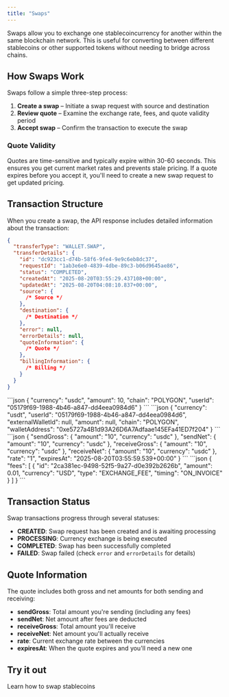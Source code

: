 ```yaml
---
title: "Swaps"
---
```


Swaps allow you to exchange one stablecoincurrency for another within the same blockchain network. This is useful for converting between different stablecoins or other supported tokens without needing to bridge across chains.

## How Swaps Work

Swaps follow a simple three-step process:

1. **Create a swap** – Initiate a swap request with source and destination
2. **Review quote** – Examine the exchange rate, fees, and quote validity period
3. **Accept swap** – Confirm the transaction to execute the swap

### Quote Validity

Quotes are time-sensitive and typically expire within 30-60 seconds. This ensures you get current market rates and prevents stale pricing. If a quote expires before you accept it, you'll need to create a new swap request to get updated pricing.

## Transaction Structure

When you create a swap, the API response includes detailed information about the transaction:

```json
{
  "transferType": "WALLET.SWAP",
  "transferDetails": {
    "id": "dc923cc1-d74b-58f6-9fe4-9e9c6eb8dc37",
    "requestId": "1ab3e6e0-4839-4dbe-89c3-b06d9645ae86",
    "status": "COMPLETED",
    "createdAt": "2025-08-20T03:55:29.437108+00:00",
    "updatedAt": "2025-08-20T04:08:10.837+00:00",
    "source": {
      /* Source */
    },
    "destination": {
      /* Destination */
    },
    "error": null,
    "errorDetails": null,
    "quoteInformation": {
      /* Quote */
    },
    "billingInformation": {
      /* Billing */
    }
  }
}
```

<AccordionGroup>
  <Accordion title="Source">
    ```json
    {
      "currency": "usdc",
      "amount": 10,
      "chain": "POLYGON",
      "userId": "05179f69-1988-4b46-a847-dd4eea0984d6"
    }
    ```
  </Accordion>

  <Accordion title="Destination">
    ```json
    {
      "currency": "usdt",
      "userId": "05179f69-1988-4b46-a847-dd4eea0984d6",
      "externalWalletId": null,
      "amount": null,
      "chain": "POLYGON",
      "walletAddress": "0xe5727a4B1d93A26D6A7Adfaae145EFa41ED7f204"
    }
    ```
  </Accordion>

  <Accordion title="Quote">
    ```json
    {
      "sendGross": {
        "amount": "10",
        "currency": "usdc"
      },
      "sendNet": {
        "amount": "10",
        "currency": "usdc"
      },
      "receiveGross": {
        "amount": "10",
        "currency": "usdc"
      },
      "receiveNet": {
        "amount": "10",
        "currency": "usdc"
      },
      "rate": "1",
      "expiresAt": "2025-08-20T03:55:59.539+00:00"
    }
    ```
  </Accordion>

  <Accordion title="Billing">
    ```json
    {
      "fees": [
        {
          "id": "2ca381ec-9498-52f5-9a27-d0e392b2626b",
          "amount": 0.01,
          "currency": "USD",
          "type": "EXCHANGE_FEE",
          "timing": "ON_INVOICE"
        }
      ]
    }
    ```
  </Accordion>
</AccordionGroup>

## Transaction Status

Swap transactions progress through several statuses:

- **CREATED**: Swap request has been created and is awaiting processing
- **PROCESSING**: Currency exchange is being executed
- **COMPLETED**: Swap has been successfully completed
- **FAILED**: Swap failed (check `error` and `errorDetails` for details)

## Quote Information

The quote includes both gross and net amounts for both sending and receiving:

- **sendGross**: Total amount you're sending (including any fees)
- **sendNet**: Net amount after fees are deducted
- **receiveGross**: Total amount you'll receive
- **receiveNet**: Net amount you'll actually receive
- **rate**: Current exchange rate between the currencies
- **expiresAt**: When the quote expires and you'll need a new one

## Try it out

<Card icon="code" title="Convert USDC to USDT" href="/guides/convert/usdt-usdc">
  Learn how to swap stablecoins
</Card>
